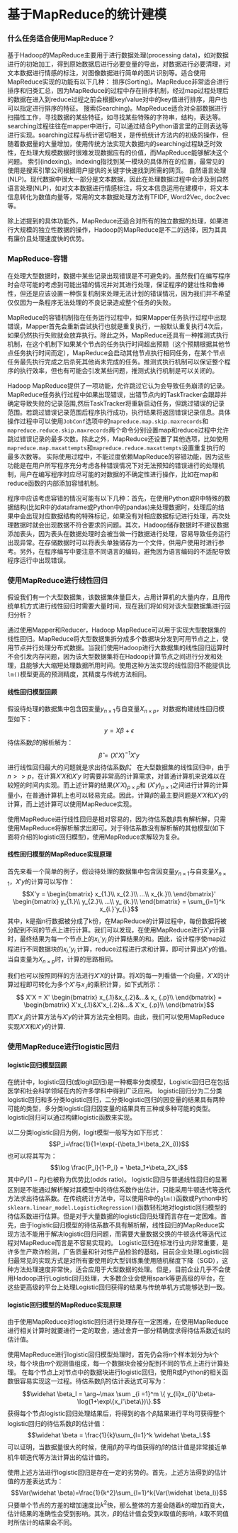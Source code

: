 # 基于MapReduce的统计建模

### 什么任务适合使用MapReduce？

基于Hadoop的MapReduce主要用于进行数据处理(processing data)，如对数据进行的初始加工，得到原始数据后进行必要变量的导出，对数据进行必要清理，对文本数据进行情感的标注，对图像数据进行简单的图片识别等。适合使用MapReduce实现的功能有以下几种：
排序(Sorting)。MapReduce非常适合进行排序和归类汇总，因为MapReduce的过程中存在排序机制，经过map过程处理后的数据在进入到reduce过程之前会根据key/value对中的key值进行排序，用户也可以指定进行排序的特征。
搜索(Searching)。MapReduce适合对全部数据进行扫描性工作，寻找数据的某些特征，如寻找某些特殊的字符串，结构，表达等。searching过程往往在mapper中进行，可以通过结合Python语言里的正则表达等进行实现。searching过程与统计密切相关，是传统统计方法内的初级的操作，但随着数据量的大量增加，使用传统方法实现大数据内的searching过程缺乏时效性，在处理大规模数据时很难发现数据应有的价值，而MapReduce能够解决这个问题。
索引(indexing)。indexing指找到某一模块的具体所在的位置，最常见的使用是搜索引擎公司根据用户提供的关键字快速找到所需的网页。
自然语言处理(NLP)。现代数据中很大一部分是文本数据，因此在处理数据过程中会涉及到自然语言处理(NLP)，如对文本数据进行情感标注，将文本信息运用在建模中，将文本信息转化为数值向量等，常用的文本数据处理方法有TFIDF, Word2Vec, doc2vec等。

除上述提到的具体功能外，MapReduce还适合对所有的独立数据的处理，如果进行大规模的独立性数据的操作，Hadoop的MapReduce是不二的选择，因为其具有廉价且处理速度快的优势。

### MapReduce-容错

在处理大型数据时，数据中某些记录出现错误是不可避免的。虽然我们在编写程序时会尽可能的考虑到可能出错的情况并对其进行处理，保证程序的健壮性和鲁棒性，但还是应该设置一种恢复机制来处理无法计划的错误情况，因为我们并不希望仅仅因为一条程序无法处理的不良记录造成整个任务的失败。

MapReduce的容错机制指在任务运行过程中，如果Mapper任务执行过程中出现错误，Mapper首先会重新尝试执行也就是重复执行，一般默认重复执行4次后，如果仍然执行失败就会放弃执行。除此之外，MapReduce还具有一种推测式执行机制，在这个机制下如果某个节点的任务执行时间超出预期（这个预期根据其他节点任务执行时间而定），MapReduce会启动其他节点执行相同任务，在某个节点任务最先执行完成之后杀死其他尚未完成的任务。推测式执行机制可以保证整个程序的执行效率，但也有可能会引发某些问题，推测式执行机制是可以关闭的。

Hadoop MapReduce提供了一项功能，允许跳过它认为会导致任务崩溃的记录。MapReduce任务执行过程中如果出现错误，出错节点内的TaskTracker会跟踪并确定导致失败的记录范围,然后TaskTracker将重新启动任务，但跳过错误的记录范围。若跳过错误记录范围后程序执行成功，执行结果将返回错误记录信息。具体操作过程中可以使用`JobConf`选项中的`mapreduce.map.skip.maxrecords`和`mapreduce.reduce.skip.maxrecords`两个命令分别设置map和reduce过程中允许跳过错误记录的最多次数。除此之外，MapReduce还设置了其他选项，比如使用`mapreduce.map.maxattempts`和`mapreduce.reduce.maxattempts`设置重复执行的最多次数等。
实际使用过程中，不能过度依赖MapReduce的容错功能，因为这些功能是在用户所写程序充分考虑各种错误情况下对无法预知的错误进行的处理机制，用户在编写程序时应尽可能的对数据的不确定性进行操作，比如在map和reduce函数的内部添加容错机制。

程序中应该考虑容错的情况可能有以下几种：首先，在使用Python或R中特殊的数据结构(比如R中的dataframe或Python中的pandas)来处理数据时，处理后的结果中会出现对应数据结构的特殊标记，如果没有对相应数据标记进行处理，再次处理数据时就会出现数据不符合要求的问题。其次，Hadoop储存数据时不建议数据添加表头，因为表头在数据处理时会被当做一行数据进行处理，容易导致任务运行出现异常。在存储数据时可以将表头单独储存为一个文件，供用户使用时进行参考。另外，在程序编写中要注意不同语言的编码，避免因为语言编码的不适配导致程序运行中出现错误。


### 使用MapReduce进行线性回归
假设我们有一个大型数据集，该数据集体量巨大，占用计算机的大量内存，且用传统单机方式进行线性回归时需要大量时间，现在我们将如何对该大型数据集进行回归分析？

通过使用Mapper和Reducer，Hadoop MapReduce可以用于实现大型数据集的线性回归。MapReduce将大型数据集拆分成多个数据块分发到可用节点之上，使用节点并行处理分布式数据。当我们使用Hadoop进行大数据集的线性回归运算时不会引发内存问题，因为该大型数据集将在Hadoop计算节点之间进行分发和处理，且能够大大缩短处理数据所用时间。使用这种方法实现的线性回归不能提供比`lm()`模型更高的预测精度，其精度与传统方法相同。

#### 线性回归模型回顾
假设待处理的数据集中包含因变量$y_{n\times 1}$与自变量$X_{n\times p}$，对数据构建线性回归模型如下：$$y=X\beta +\epsilon$$
待估系数$\widehat \beta$的解析解为：$$\widehat\beta = (X'X)^{-1}X'y$$
进行线性回归最大的问题就是求出待估系数$\widehat \beta$。
在大型数据集的线性回归中，由于$n>>p$，在计算$X'X$和$X'y$ 时需要非常高的计算需求，对普通计算机来说难以在较短的时间内实现。而上述计算的结果$(X'X)_{p\times p}$和 $(X'y)_{p\times 1}$之间进行计算的计算量小，在普通计算机上也可以轻易完成。因此，计算$\widehat \beta$的最主要问题是$X'X$和$X'y$的计算，而上述计算可以使用MapReduce实现。

使用MapReduce进行线性回归是相对容易的，因为待估系数$\widehat \beta$具有解析解，只需使用MapReduce将解析解求出即可。对于待估系数没有解析解的其他模型(如下面将介绍的logistic回归模型)，使用MapReduce求解较为复杂。

#### 线性回归模型的MapReduce实现原理

首先来看一个简单的例子，假设待处理的数据集中包含因变量$y_{n\times 1}$与自变量$X_{n\times 1}$，$X'y$的计算可以写作： $$X'y = \begin{bmatrix}
          x_{1.}\\
          x_{2.}\\
          ...\\
          x_{k.}\\
        \end{bmatrix}'
        \begin{bmatrix}
          y_{1.}\\
          y_{2.}\\
          ...\\
          y_ {k.}\\
        \end{bmatrix} = \sum_{i=1}^k x_{i.}'y_{i.}$$
其中，k是指n行数据被分成了k份，在MapReduce的计算过程中，每份数据将被分配到不同的节点上进行计算。我们可以发现，在使用MapReduce进行$X'y$计算时，最终结果为每一个节点上的$x_{i.}'y_{i.}$的计算结果的和。因此，设计程序使map过程进行不同数据块的$x_{i.}'y_{i.}$计算，reduce过程进行求和计算，即可计算出$X'y$的值。当自变量为$X_{n\times p}$时，计算的思路相同。

我们也可以按照同样的方法进行$X'X$的计算。将$X$的每一列看做一个向量，$X'X$的计算过程即可转化为多个$X'$与$x_{.i}$的乘积计算，如下式所示：
$$ X'X = X'
        \begin{bmatrix}
          x_{.1}&x_{.2}&...& x_ {.p}\\
        \end{bmatrix} = \begin{bmatrix}
          X'x_{.1}&X'x_{.2}&...& X'x_ {.p}\\
        \end{bmatrix}$$
而$X'x_{.i}$的计算方法与$X'y$的计算方法完全相同。由此，我们可以使用MapReduce实现$X'X$和$X'y$的计算.


### 使用MapReduce进行logistic回归
#### logistic回归模型回顾
在统计中，logistic回归(或logit回归)是一种概率分类模型，Logistic回归已在包括医学和社会科学领域在内的许多学科中得到广泛应用。
logistic回归分为二分类logistic回归和多分类logistic回归，二分类logistic回归的因变量的结果具有两种可能的类型，多分类logistic回归因变量的结果具有三种或多种可能的类型。logistic回归可以通过构建logistic函数来实现。

以二分类logistic回归为例，logit模型一般写为如下形式：$$P_i=\frac{1}{1+\exp(-(\beta_1+\beta_2X_i))}$$
也可以将其写为：$$\log \frac{P_i}{1-P_i} = \beta_1+\beta_2X_i$$
其中$P_i/(1-P_i)$也被称为优势比(odds ratio)。
logistic回归与普通线性回归的显著区别是不能通过解析解对其模型中的待估系数作出估计，只能采用牛顿迭代等迭代方法求出待估系数。在传统统计方法中，可以使用R中的`glm()`函数或Python中的`sklearn.linear_model.LogisticRegression()`函数轻松地对logistic回归模型的待估系数进行估算。但是对于大量数据的logistic回归处理而言存在一定困难。首先，由于logistic回归模型的待估系数不具有解析解，线性回归的MapReduce实现方法不能用于解决logistic回归问题，而需要大量数据交换的牛顿迭代等迭代过程对MapReduce而言是不容易实现的。
Logistic回归在标准行业内非常重要，是许多生产欺诈检测，广告质量和针对性产品检验的基础，目前企业处理Logistic回归最常见的实现方式是对所有要使用的大型训练集使用随机梯度下降（SGD），这种方法处理速度非常快，适合应用于大型数据的处理。但是，目前企业几乎不会使用Hadoop进行Logistic回归处理，大多数企业会使用spark等更高级的平台，在这些更高级的平台上处理Logistic回归获得的结果与传统单机方式能够达到一致。

#### logistic回归模型的MapReduce实现原理
由于使用MapReduce对logistic回归进行处理存在一定困难，在使用MapReduce进行相关计算时就要进行一定的取舍，通过舍弃一部分精确度求得待估系数近似的估计值。

使用MapReduce进行logistic回归模型处理时，首先仍会将𝑛个样本划分为𝑘个块，每个块由𝑚个观测值组成，每一个数据块会被分配到不同的节点上进行计算处理。
在每个节点上对节点中的数据块进行logistic回归，使用R或Python的相关函数很容易实现这一过程。待估系数$\widehat \beta_l$的估计表达式可写为：$$\widehat \beta_l = \arg~\max \sum _{i =1}^m \{ y_{li}x_{li}'\beta-\log(1+\exp\{x_i'\beta\})\}.$$
获得每个节点logistic回归处理结果后，将得到的各个$\widehat \beta_l$结果进行平均可获得整个logistic回归的待估系数$\widehat \beta$的估计值：$$\widehat \beta = \frac{1}{k}\sum_{l=1}^k \widehat \beta_l.$$
可以证明，当数据量很大的时候，使用$\widehat \beta_l$的平均值获得的$\widehat \beta$的估计值是非常接近单机牛顿迭代等方法计算出的估计值的。

使用上述方法进行logistic回归是存在一定的劣势的。首先，上述方法得到的估计值的方差表达式为：$$Var(\widehat \beta)=\frac{1}{k^2}\sum_{l=1}^k{Var(\widehat \beta_l)}$$
只要单个节点的方差的增加速度比$k^2$快，那么整体的方差会随着$k$的增加而变大，估计结果的准确性会受到影响。其次，$\widehat \beta$的估计值会受到$k$取值的影响，$k$取不同值时所估计的结果会不同。
